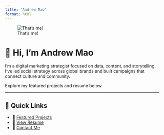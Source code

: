 ```yaml
---
title: "Andrew Mao"
format: html
---
```


![ That's me!](images/1519850592252.jpeg){fig-align="center"}

# 

# 👋 Hi, I'm Andrew Mao

I'm a digital marketing strategist focused on data, content, and storytelling. I've led social strategy across global brands and built campaigns that connect culture and community.

Explore my featured projects and resume below.

------------------------------------------------------------------------

## 📂 Quick Links

-   🔗 [Featured Projects](projects.qmd)
-   📄 [View Resume](resume.qmd)
-   💼 [Contact Me](contact.qmd)
